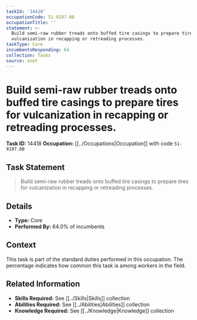 ```yaml
---
taskId: '14418'
occupationCode: 51-9197.00
occupationTitle: ''
statement: >-
  Build semi-raw rubber treads onto buffed tire casings to prepare tires for
  vulcanization in recapping or retreading processes.
taskType: Core
incumbentsResponding: 64
collection: Tasks
source: onet
---
```

# Build semi-raw rubber treads onto buffed tire casings to prepare tires for vulcanization in recapping or retreading processes.

**Task ID:** 14418
**Occupation:** [[../Occupations|Occupation]] with code `51-9197.00`

## Task Statement

> Build semi-raw rubber treads onto buffed tire casings to prepare tires for vulcanization in recapping or retreading processes.

## Details

- **Type:** Core
- **Performed By:** 64.0% of incumbents

## Context

This task is part of the standard duties performed in this occupation. The percentage indicates how common this task is among workers in the field.

## Related Information

- **Skills Required:** See [[../Skills|Skills]] collection
- **Abilities Required:** See [[../Abilities|Abilities]] collection
- **Knowledge Required:** See [[../Knowledge|Knowledge]] collection
